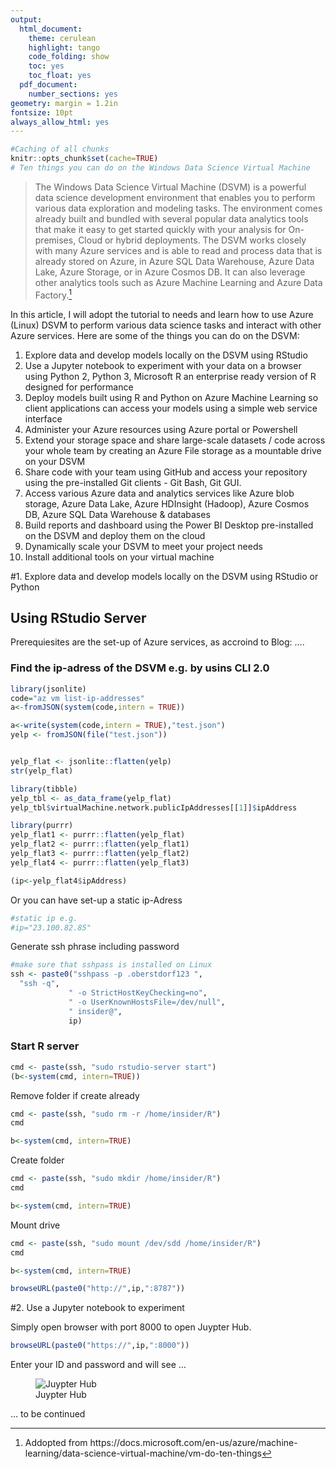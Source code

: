 ---
output:
  html_document:
    theme: cerulean
    highlight: tango
    code_folding: show
    toc: yes
    toc_float: yes
  pdf_document:
    number_sections: yes
geometry: margin = 1.2in
fontsize: 10pt
always_allow_html: yes
---

```{r cache, include=FALSE}
#Caching of all chunks
knitr::opts_chunk$set(cache=TRUE)
# Ten things you can do on the Windows Data Science Virtual Machine
```



>The Windows Data Science Virtual Machine (DSVM) is a powerful data science development environment that enables you to perform various data exploration and modeling tasks. The environment comes already built and bundled with several popular data analytics tools that make it easy to get started quickly with your analysis for On-premises, Cloud or hybrid deployments. The DSVM works closely with many Azure services and is able to read and process data that is already stored on Azure, in Azure SQL Data Warehouse, Azure Data Lake, Azure Storage, or in Azure Cosmos DB. It can also leverage other analytics tools such as Azure Machine Learning and Azure Data Factory.[^1]

In this article, I will adopt the tutorial to needs and learn how to use Azure (Linux) DSVM to perform various data science tasks and interact with other Azure services. Here are some of the things you can do on the DSVM:

1. Explore data and develop models locally on the DSVM using RStudio
2.  Use a Jupyter notebook to experiment with your data on a browser using Python 2, Python 3, Microsoft R an enterprise ready version of R designed for performance
3. Deploy models built using R and Python on Azure Machine Learning so client applications can access your models using a simple web service interface
4. Administer your Azure resources using Azure portal or Powershell
5. Extend your storage space and share large-scale datasets / code across your whole team by creating an Azure File storage as a mountable drive on your DSVM
6. Share code with your team using GitHub and access your repository using the pre-installed Git clients - Git Bash, Git GUI.
7. Access various Azure data and analytics services like Azure blob storage, Azure Data Lake, Azure HDInsight (Hadoop), Azure Cosmos DB, Azure SQL Data Warehouse & databases
8. Build reports and dashboard using the Power BI Desktop pre-installed on the DSVM and deploy them on the cloud
9. Dynamically scale your DSVM to meet your project needs
10. Install additional tools on your virtual machine


#1. Explore data and develop models locally on the DSVM using RStudio or Python

## Using RStudio Server


Prerequiesites are the set-up of Azure services, as accroind to Blog: ....

### Find the ip-adress of the DSVM e.g. by usins CLI 2.0
```{r}
library(jsonlite)
code="az vm list-ip-addresses"
a<-fromJSON(system(code,intern = TRUE))

a<-write(system(code,intern = TRUE),"test.json")
yelp <- fromJSON(file("test.json"))


yelp_flat <- jsonlite::flatten(yelp)
str(yelp_flat)
```

```{r}
library(tibble)
yelp_tbl <- as_data_frame(yelp_flat)
yelp_tbl$virtualMachine.network.publicIpAddresses[[1]]$ipAddress
```

```{r}
library(purrr)
yelp_flat1 <- purrr::flatten(yelp_flat)
yelp_flat2 <- purrr::flatten(yelp_flat1)
yelp_flat3 <- purrr::flatten(yelp_flat2)
yelp_flat4 <- purrr::flatten(yelp_flat3)

(ip<-yelp_flat4$ipAddress)
```

Or you can have set-up a static ip-Adress
```{r,eval=FALSE}
#static ip e.g. 
#ip="23.100.82.85"
```


Generate ssh phrase including password
```{r}
#make sure that sshpass is installed on Linux
ssh <- paste0("sshpass -p .oberstdorf123 ",
  "ssh -q",
             " -o StrictHostKeyChecking=no",
             " -o UserKnownHostsFile=/dev/null",
             " insider@",
             ip)
```

### Start R server

```{r}
cmd <- paste(ssh, "sudo rstudio-server start")
(b<-system(cmd, intern=TRUE))
```

Remove folder if create already

```{r}
cmd <- paste(ssh, "sudo rm -r /home/insider/R")
cmd

b<-system(cmd, intern=TRUE)
```

Create folder

```{r}
cmd <- paste(ssh, "sudo mkdir /home/insider/R")
cmd

b<-system(cmd, intern=TRUE)
```

Mount drive

```{r}
cmd <- paste(ssh, "sudo mount /dev/sdd /home/insider/R")
cmd

b<-system(cmd, intern=TRUE)
```


```{r}
browseURL(paste0("http://",ip,":8787"))
```


#2.  Use a Jupyter notebook to experiment

Simply open browser with port 8000 to open Juypter Hub. 
```{r}
browseURL(paste0("https://",ip,":8000"))
```

Enter your ID and password and will see ...

![Juypter Hub](images/jupyter_hub.png)



... to be continued

[^1]: Addopted from https://docs.microsoft.com/en-us/azure/machine-learning/data-science-virtual-machine/vm-do-ten-things
